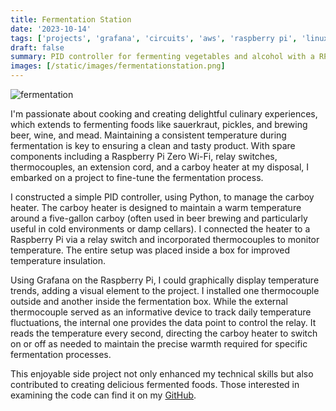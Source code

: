 ```yaml
---
title: Fermentation Station
date: '2023-10-14'
tags: ['projects', 'grafana', 'circuits', 'aws', 'raspberry pi', 'linux', 'python']
draft: false
summary: PID controller for fermenting vegetables and alcohol with a RPi Zero W and Grafana.
images: [/static/images/fermentationstation.png]
---
```


![fermentation](/static/images/fermentationstation.png)


I'm passionate about cooking and creating delightful culinary experiences, which extends to fermenting foods like sauerkraut, pickles, and brewing beer, wine, and mead. Maintaining a consistent temperature during fermentation is key to ensuring a clean and tasty product. With spare components including a Raspberry Pi Zero Wi-Fi, relay switches, thermocouples, an extension cord, and a carboy heater at my disposal, I embarked on a project to fine-tune the fermentation process.

I constructed a simple PID controller, using Python, to manage the carboy heater. The carboy heater is designed to maintain a warm temperature around a five-gallon carboy (often used in beer brewing and particularly useful in cold environments or damp cellars). I connected the heater to a Raspberry Pi via a relay switch and incorporated thermocouples to monitor temperature. The entire setup was placed inside a box for improved temperature insulation.

Using Grafana on the Raspberry Pi, I could graphically display temperature trends, adding a visual element to the project. I installed one thermocouple outside and another inside the fermentation box. While the external thermocouple served as an informative device to track daily temperature fluctuations, the internal one provides the data point to control the relay. It reads the temperature every second, directing the carboy heater to switch on or off as needed to maintain the precise warmth required for specific fermentation processes.

This enjoyable side project not only enhanced my technical skills but also contributed to creating delicious fermented foods. Those interested in examining the code can find it on my [GitHub](https://github.com/nodu/fermentationstation).
